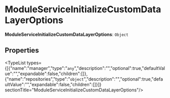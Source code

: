 
# ModuleServiceInitializeCustomDataLayerOptions

 **ModuleServiceInitializeCustomDataLayerOptions**: `Object`

## Properties

<TypeList types={[{"name":"manager","type":"`any`","description":"","optional":true,"defaultValue":"","expandable":false,"children":[]},{"name":"repositories","type":"`object`","description":"","optional":true,"defaultValue":"","expandable":false,"children":[]}]}  sectionTitle="ModuleServiceInitializeCustomDataLayerOptions"/>

